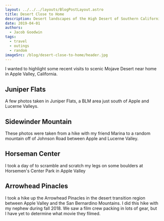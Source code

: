 ```yaml
---
layout: ../../../layouts/BlogPostLayout.astro
title: Desert Close to Home
description: Desert landscapes of the High Desert of Southern California
date: 2019-04-01
authors:
  - Jacob Goodwin
tags:
  - travel
  - outings
  - random
imageSrc: /blog/desert-close-to-home/header.jpg
---
```



I wanted to highlight some recent visits to scenic Mojave Desert near home in Apple Valley, California.

## Juniper Flats

A few photos taken in Juniper Flats, a BLM area just south of Apple and Lucerne Valleys.

<BlogImage
  src="/blog/desert-close-to-home/juniper-flats-01.jpg"
  caption="Near the start of the Bonita Vista Trailhead"
/>

<BlogImage
  src="/blog/desert-close-to-home/juniper-flats-02.jpg"
  caption="New life beneath a burned Joshua Tree in Juniper Flats. This photo was taken atop the Marianas near the Ozzie Trail."
/>

<BlogImage
  src="/blog/desert-close-to-home/juniper-flats-03.jpg"
  caption="Large boulders on the trail from JF4322 Road (I think) to Cottonwood Springs."
/>

<BlogImage
  src="/blog/desert-close-to-home/juniper-flats-04.jpg"
  caption="Boulders and Cottonwood Creek in Juniper Flats. I'm honestly not sure if this is private property or BLM. So please behave if you hike down here!"
/>

## Sidewinder Mountain

These photos were taken from a hike with my friend Marina to a random mountain off of Johnson Road between Apple and Lucerne Valley.

<BlogImage
  src="/blog/desert-close-to-home/sidewinder-hike-01.jpg"
  caption="Looking south of Johnson Road near the trail to Sidewinder Mountain on the north side of Johnson road."
/>

<BlogImage
  src="/blog/desert-close-to-home/sidewinder-hike-02.jpg"
  caption="View of the San Bernardino Mountains and San Gorgonio Peak from Sidewinder Mountain taken March 16, 2019."
/>

## Horseman Center

I took a day of to scramble and scratch my legs on some boulders at Horsemen's Center Park in Apple Valley

<BlogImage
  src="/blog/desert-close-to-home/horsemens-01.jpg"
  alt="Horsemen's Center 1"
/>
<BlogImage
  src="/blog/desert-close-to-home/horsemens-02.jpg"
  alt="Horsemen's Center 2"
/>
<BlogImage
  src="/blog/desert-close-to-home/horsemens-03.jpg"
  alt="Horsemen's Center 3"
/>

## Arrowhead Pinacles

I took a hike up the Arrowhead Pinacles in the desert transition region between Apple Valley and the San Bernardino Mountains. I did this hike with my nephew during fall 2018. We saw a film crew packing in lots of gear, but I have yet to determine what movie they filmed.

<BlogImage
  src="/blog/desert-close-to-home/arrowhead-pinnacles-01.jpg"
  alt="Arrow Header Pinnacles"
/>
